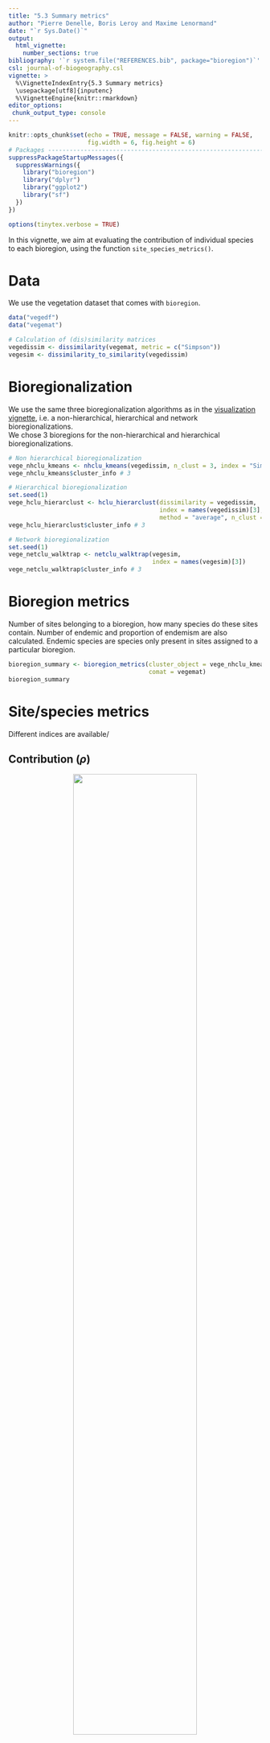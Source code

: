 ```yaml
---
title: "5.3 Summary metrics"
author: "Pierre Denelle, Boris Leroy and Maxime Lenormand"
date: "`r Sys.Date()`"
output: 
  html_vignette:
    number_sections: true
bibliography: '`r system.file("REFERENCES.bib", package="bioregion")`' 
csl: journal-of-biogeography.csl    
vignette: >
  %\VignetteIndexEntry{5.3 Summary metrics}
  \usepackage[utf8]{inputenc}
  %\VignetteEngine{knitr::rmarkdown}
editor_options: 
 chunk_output_type: console
---
```


```r
knitr::opts_chunk$set(echo = TRUE, message = FALSE, warning = FALSE,
                      fig.width = 6, fig.height = 6)
# Packages --------------------------------------------------------------------
suppressPackageStartupMessages({
  suppressWarnings({
    library("bioregion")
    library("dplyr")
    library("ggplot2")
    library("sf")
  })
})

options(tinytex.verbose = TRUE)
```

In this vignette, we aim at evaluating the contribution of individual species
to each bioregion, using the function `site_species_metrics()`.

# Data  
We use the vegetation dataset that comes with `bioregion`.

```r
data("vegedf")
data("vegemat")

# Calculation of (dis)similarity matrices
vegedissim <- dissimilarity(vegemat, metric = c("Simpson"))
vegesim <- dissimilarity_to_similarity(vegedissim)
```

# Bioregionalization
We use the same three bioregionalization algorithms as in the
[visualization vignette](https://biorgeo.github.io/bioregion/articles/a5_visualization.html),
i.e. a non-hierarchical, hierarchical and network bioregionalizations.  
We chose 3 bioregions for the non-hierarchical and hierarchical
bioregionalizations.
<br>

```r
# Non hierarchical bioregionalization
vege_nhclu_kmeans <- nhclu_kmeans(vegedissim, n_clust = 3, index = "Simpson")
vege_nhclu_kmeans$cluster_info # 3

# Hierarchical bioregionalization
set.seed(1)
vege_hclu_hierarclust <- hclu_hierarclust(dissimilarity = vegedissim,
                                          index = names(vegedissim)[3],
                                          method = "average", n_clust = 3)
vege_hclu_hierarclust$cluster_info # 3

# Network bioregionalization
set.seed(1)
vege_netclu_walktrap <- netclu_walktrap(vegesim,
                                        index = names(vegesim)[3])
vege_netclu_walktrap$cluster_info # 3
```

# Bioregion metrics

Number of sites belonging to a bioregion, how many species do these sites
contain. Number of endemic and proportion of endemism are also calculated.
Endemic species are species only present in sites assigned to a particular
bioregion.

```r
bioregion_summary <- bioregion_metrics(cluster_object = vege_nhclu_kmeans,
                                       comat = vegemat)
bioregion_summary
```

# Site/species metrics

Different indices are available/

## Contribution ($\rho$)
<center>
<img align="bottom" width="70%" height="70%" src="../man/figures/zscore_scheme.svg">
</center> 

<br>

The contribution index $\rho$ is calculated for each species x bioregion combination, following [@Lenormand2019].
<br>
Its formula is the following:

$$\rho_{ij} = \frac{n_{ij} - \frac{n_i n_j}{n}}{\sqrt{\frac{n - n_j}{n-1} (1-\frac{n_j}{n}) \frac{n_i n_j}{n}}}$$
with $n$ the number of sites, $n_i$ the number of sites in which species $i$
is present, $n_j$ the number of sites belonging to the bioregion $j$, $n_ij$
the number of occurrences of species $i$ in sites belonging to the bioregion
$j$.

## Cz statistics

`Cz` metrics are derived from [@Guimera2005].
Their respective formula are:
$$C_i = 1 - \sum_{s=1}^{N_M}{{(\frac{k_is}{k_i}})^2}$$

where $k_{is}$ is the number of links of node (species or site) $i$
to nodes in bioregion $s$, and $k_i$ is the total degree of node
$i$. The participation coefficient of a node is therefore close to 1 if
its links are uniformly distributed among all the bioregions and 0 if all
its links are within its own bioregion.

And:
$$z_i = \frac{k_i - \overline{k_{si}}}{\sigma_{k_{si}}}$$

where $k_i$ is the number of links of node (species or site) $i$ to
other nodes in its bioregion $s_i$, $\overline{k_{si}}$ is the
average of $k$ over all the nodes in $s_i$, and
$\sigma_{k_{si}}$ is the standard deviation of $k$ in $s_i$.
The within-bioregion degree z-score measures how well-connected node $i$
is to other nodes in the bioregion.

## Running the site_species_metrics function
We can now run the function `site_species_metrics()`.
<br>

```r
contrib_kmeans <- site_species_metrics(vege_nhclu_kmeans, vegemat,
                                       indices = "rho")
contrib_hclu <- site_species_metrics(vege_hclu_hierarclust, vegemat,
                                     indices = "rho")
contrib_netclu <- site_species_metrics(vege_netclu_walktrap, vegemat,
                                       indices = "rho")

# Cz indices
clust_bip <- netclu_greedy(vegedf, bipartite = TRUE)
cz_netclu <- site_species_metrics(cluster_object = clust_bip,  comat = vegemat,
                                  bipartite_link = vegedf, indices = "Cz")
```

`site_species_metrics()` outputs `data.frame` with the contribution metrics available
at the species level.

# Spatial coherence

We use the metric of spatial coherence as in [@Divisek2016], except that we
replace the number of pixels per bioregion with the area of each coherent part.

The spatial coherence is expressed in percentage, and has the following
formula:

$$SC_j = 100 \times \frac{LargestPatch_j}{Area_j}$$

where $j$ is a bioregion.

Here is an example with the vegetation dataset.

```r
# Spatial coherence
vegedissim <- dissimilarity(vegemat)
hclu <- nhclu_kmeans(dissimilarity = vegedissim, n_clust = 4)
vegemap <- map_bioregions(hclu, vegesf, write_clusters = TRUE, plot = FALSE)

bioregion_metrics(cluster_object = hclu, comat = vegemat, map = vegemap,
col_bioregion = 2) 
```

The bioregion 4 is almost constituted of one homogeneous block, which is why 
the spatial coherence is very close to 100 %.

```r
ggplot(vegemap) +
  geom_sf(aes(fill = as.factor(K_4))) +
  scale_fill_viridis_d("Bioregion") +
  theme_bw() +
  theme(legend.position = "bottom")
```


# References

